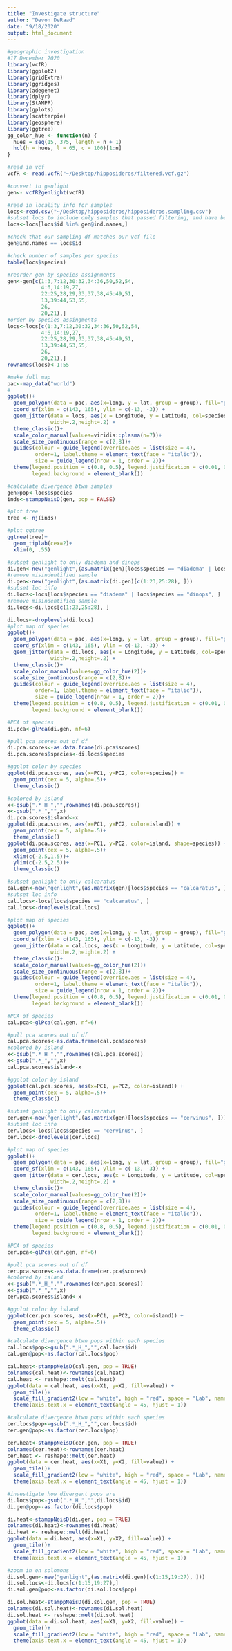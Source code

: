 ```yaml
---
title: "Investigate structure"
author: "Devon DeRaad"
date: "9/18/2020"
output: html_document
---
```


```r
#geographic investigation
#17 December 2020
library(vcfR)
library(ggplot2)
library(gridExtra)
library(ggridges)
library(adegenet)
library(dplyr)
library(StAMPP)
library(gplots)
library(scatterpie)
library(geosphere)
library(ggtree)
gg_color_hue <- function(n) {
  hues = seq(15, 375, length = n + 1)
  hcl(h = hues, l = 65, c = 100)[1:n]
}
```

```r
#read in vcf
vcfR <- read.vcfR("~/Desktop/hipposideros/filtered.vcf.gz")

#convert to genlight
gen<- vcfR2genlight(vcfR)

#read in locality info for samples
locs<-read.csv("~/Desktop/hipposideros/hipposideros.sampling.csv")
#subset locs to include only samples that passed filtering, and have been retained in the vcf
locs<-locs[locs$id %in% gen@ind.names,]

#check that our sampling df matches our vcf file
gen@ind.names == locs$id

#check number of samples per species
table(locs$species)

#reorder gen by species assignments
gen<-gen[c(1:3,7:12,30:32,34:36,50,52,54,
           4:6,14:19,27,
           22:25,28,29,33,37,38,45:49,51,
           13,39:44,53,55,
           26,
           20,21),]
#order by species assingments
locs<-locs[c(1:3,7:12,30:32,34:36,50,52,54,
           4:6,14:19,27,
           22:25,28,29,33,37,38,45:49,51,
           13,39:44,53,55,
           26,
           20,21),]
rownames(locs)<-1:55

#make full map
pac<-map_data("world")
#
ggplot()+
  geom_polygon(data = pac, aes(x=long, y = lat, group = group), fill="grey", col="black", cex=.1)+
  coord_sf(xlim = c(143, 165), ylim = c(-13, -3)) + 
  geom_jitter(data = locs, aes(x = Longitude, y = Latitude, col=species), alpha =.6, show.legend=TRUE, cex=3,
              width=.2,height=.2) +
  theme_classic()+
  scale_color_manual(values=viridis::plasma(n=7))+
  scale_size_continuous(range = c(2,8))+
  guides(colour = guide_legend(override.aes = list(size = 4), 
         order=1, label.theme = element_text(face = "italic")),
         size = guide_legend(nrow = 1, order = 2))+
  theme(legend.position = c(0.8, 0.5), legend.justification = c(0.01, 0.01),
        legend.background = element_blank())

```

```r
#calculate divergence btwn samples
gen@pop<-locs$species
inds<-stamppNeisD(gen, pop = FALSE)

#plot tree 
tree <- nj(inds)

#plot ggtree
ggtree(tree)+
  geom_tiplab(cex=2)+
  xlim(0, .55)
```

```r
#subset genlight to only diadema and dinops
di.gen<-new("genlight",(as.matrix(gen)[locs$species == "diadema" | locs$species == "dinops", ]))
#remove misindentified sample
di.gen<-new("genlight",(as.matrix(di.gen)[c(1:23,25:28), ]))
#subset loc info
di.locs<-locs[locs$species == "diadema" | locs$species == "dinops", ]
#remove misindentified sample
di.locs<-di.locs[c(1:23,25:28), ]

di.locs<-droplevels(di.locs)
#plot map of species
ggplot()+
  geom_polygon(data = pac, aes(x=long, y = lat, group = group), fill="grey", col="black", cex=.1)+
  coord_sf(xlim = c(143, 165), ylim = c(-13, -3)) + 
  geom_jitter(data = di.locs, aes(x = Longitude, y = Latitude, col=species), alpha =.5, show.legend=TRUE, cex=5,
              width=.2,height=.2) +
  theme_classic()+
  scale_color_manual(values=gg_color_hue(2))+
  scale_size_continuous(range = c(2,8))+
  guides(colour = guide_legend(override.aes = list(size = 4), 
         order=1, label.theme = element_text(face = "italic")),
         size = guide_legend(nrow = 1, order = 2))+
  theme(legend.position = c(0.8, 0.5), legend.justification = c(0.01, 0.01),
        legend.background = element_blank())

#PCA of species
di.pca<-glPca(di.gen, nf=6)

#pull pca scores out of df
di.pca.scores<-as.data.frame(di.pca$scores)
di.pca.scores$species<-di.locs$species

#ggplot color by species
ggplot(di.pca.scores, aes(x=PC1, y=PC2, color=species)) +
  geom_point(cex = 5, alpha=.5)+
  theme_classic()

#colored by island
x<-gsub(".*_H_","",rownames(di.pca.scores))
x<-gsub(".*_","",x)
di.pca.scores$island<-x
ggplot(di.pca.scores, aes(x=PC1, y=PC2, color=island)) +
  geom_point(cex = 5, alpha=.5)+
  theme_classic()
ggplot(di.pca.scores, aes(x=PC1, y=PC2, color=island, shape=species)) +
  geom_point(cex = 5, alpha=.5)+
  xlim(c(-2.5,1.5))+
  ylim(c(-2.5,2.5))+
  theme_classic()

```

```r
#subset genlight to only calcaratus
cal.gen<-new("genlight",(as.matrix(gen)[locs$species == "calcaratus", ]))
#subset loc info
cal.locs<-locs[locs$species == "calcaratus", ]
cal.locs<-droplevels(cal.locs)

#plot map of species
ggplot()+
  geom_polygon(data = pac, aes(x=long, y = lat, group = group), fill="grey", col="black", cex=.1)+
  coord_sf(xlim = c(143, 165), ylim = c(-13, -3)) + 
  geom_jitter(data = cal.locs, aes(x = Longitude, y = Latitude, col=species), alpha =.5, show.legend=TRUE, cex=5,
              width=.2,height=.2) +
  theme_classic()+
  scale_color_manual(values=gg_color_hue(2))+
  scale_size_continuous(range = c(2,8))+
  guides(colour = guide_legend(override.aes = list(size = 4), 
         order=1, label.theme = element_text(face = "italic")),
         size = guide_legend(nrow = 1, order = 2))+
  theme(legend.position = c(0.8, 0.5), legend.justification = c(0.01, 0.01),
        legend.background = element_blank())

#PCA of species
cal.pca<-glPca(cal.gen, nf=6)

#pull pca scores out of df
cal.pca.scores<-as.data.frame(cal.pca$scores)
#colored by island
x<-gsub(".*_H_","",rownames(cal.pca.scores))
x<-gsub(".*_","",x)
cal.pca.scores$island<-x

#ggplot color by island
ggplot(cal.pca.scores, aes(x=PC1, y=PC2, color=island)) +
  geom_point(cex = 5, alpha=.5)+
  theme_classic()
```

```r
#subset genlight to only calcaratus
cer.gen<-new("genlight",(as.matrix(gen)[locs$species == "cervinus", ]))
#subset loc info
cer.locs<-locs[locs$species == "cervinus", ]
cer.locs<-droplevels(cer.locs)

#plot map of species
ggplot()+
  geom_polygon(data = pac, aes(x=long, y = lat, group = group), fill="grey", col="black", cex=.1)+
  coord_sf(xlim = c(143, 165), ylim = c(-13, -3)) + 
  geom_jitter(data = cer.locs, aes(x = Longitude, y = Latitude, col=species), alpha =.5, show.legend=TRUE, cex=5,
              width=.2,height=.2) +
  theme_classic()+
  scale_color_manual(values=gg_color_hue(2))+
  scale_size_continuous(range = c(2,8))+
  guides(colour = guide_legend(override.aes = list(size = 4), 
         order=1, label.theme = element_text(face = "italic")),
         size = guide_legend(nrow = 1, order = 2))+
  theme(legend.position = c(0.8, 0.5), legend.justification = c(0.01, 0.01),
        legend.background = element_blank())

#PCA of species
cer.pca<-glPca(cer.gen, nf=6)

#pull pca scores out of df
cer.pca.scores<-as.data.frame(cer.pca$scores)
#colored by island
x<-gsub(".*_H_","",rownames(cer.pca.scores))
x<-gsub(".*_","",x)
cer.pca.scores$island<-x

#ggplot color by island
ggplot(cer.pca.scores, aes(x=PC1, y=PC2, color=island)) +
  geom_point(cex = 5, alpha=.5)+
  theme_classic()
```

```r
#calculate divergence btwn pops within each species
cal.locs$pop<-gsub(".*_H_","",cal.locs$id)
cal.gen@pop<-as.factor(cal.locs$pop)

cal.heat<-stamppNeisD(cal.gen, pop = TRUE)
colnames(cal.heat)<-rownames(cal.heat)
cal.heat <- reshape::melt(cal.heat)
ggplot(data = cal.heat, aes(x=X1, y=X2, fill=value)) + 
  geom_tile()+
  scale_fill_gradient2(low = "white", high = "red", space = "Lab", name="Nei's D") +
  theme(axis.text.x = element_text(angle = 45, hjust = 1))

```

```r
#calculate divergence btwn pops within each species
cer.locs$pop<-gsub(".*_H_","",cer.locs$id)
cer.gen@pop<-as.factor(cer.locs$pop)

cer.heat<-stamppNeisD(cer.gen, pop = TRUE)
colnames(cer.heat)<-rownames(cer.heat)
cer.heat <- reshape::melt(cer.heat)
ggplot(data = cer.heat, aes(x=X1, y=X2, fill=value)) + 
  geom_tile()+
  scale_fill_gradient2(low = "white", high = "red", space = "Lab", name="Nei's D") +
  theme(axis.text.x = element_text(angle = 45, hjust = 1))

```

```r
#investigate how divergent pops are
di.locs$pop<-gsub(".*_H_","",di.locs$id)
di.gen@pop<-as.factor(di.locs$pop)

di.heat<-stamppNeisD(di.gen, pop = TRUE)
colnames(di.heat)<-rownames(di.heat)
di.heat <- reshape::melt(di.heat)
ggplot(data = di.heat, aes(x=X1, y=X2, fill=value)) + 
  geom_tile()+
  scale_fill_gradient2(low = "white", high = "red", space = "Lab", name="Nei's D") +
  theme(axis.text.x = element_text(angle = 45, hjust = 1))

#zoom in on solomons
di.sol.gen<-new("genlight",(as.matrix(di.gen)[c(1:15,19:27), ]))
di.sol.locs<-di.locs[c(1:15,19:27),]
di.sol.gen@pop<-as.factor(di.sol.locs$pop)

di.sol.heat<-stamppNeisD(di.sol.gen, pop = TRUE)
colnames(di.sol.heat)<-rownames(di.sol.heat)
di.sol.heat <- reshape::melt(di.sol.heat)
ggplot(data = di.sol.heat, aes(x=X1, y=X2, fill=value)) + 
  geom_tile()+
  scale_fill_gradient2(low = "white", high = "red", space = "Lab", name="Nei's D") +
  theme(axis.text.x = element_text(angle = 45, hjust = 1))

```


